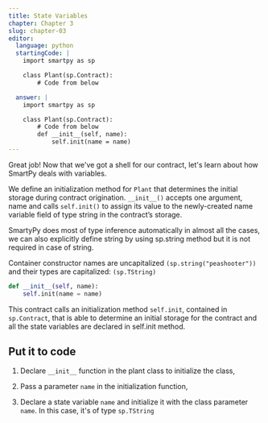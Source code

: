 ```yaml
---
title: State Variables
chapter: Chapter 3
slug: chapter-03
editor:
  language: python
  startingCode: |
    import smartpy as sp

    class Plant(sp.Contract):
        # Code from below

  answer: |  
    import smartpy as sp

    class Plant(sp.Contract):
        # Code from below
        def __init__(self, name):
            self.init(name = name)
---
```


Great job! Now that we've got a shell for our contract, let's learn about how SmartPy deals with variables.

We define an initialization method for `Plant` that determines the initial storage during contract origination. `__init__()` accepts one argument, name and calls `self.init()` to assign its value to the newly-created name variable field of type string in the contract’s storage.

SmartyPy does most of type inference automatically in almost all the cases, we can also explicitly define string by using sp.string method but it is not required in case of string.

Container constructor names are uncapitalized `(sp.string("peashooter"))` and their types are capitalized: `(sp.TString)`

```python
def __init__(self, name):
    self.init(name = name)
```

This contract calls an initialization method `self.init`, contained in `sp.Contract`, that is able to determine an initial storage for the contract and all the state variables are declared in self.init method.

## Put it to code

1) Declare `__init__` function in the plant class to initialize the class,

2) Pass a parameter `name` in the initialization function,

3) Declare a state variable `name` and initialize it with the class parameter `name`. In this case, it's of type `sp.TString` 
